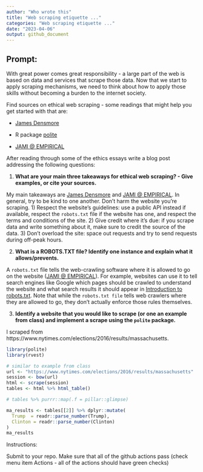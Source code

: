 ```yaml
---
author: "Who wrote this"
title: "Web scraping etiquette ..."
categories: "Web scraping etiquette ..."
date: "2023-04-06"
output: github_document
---
```

 
## Prompt:

With great power comes great responsibility - a large part of the web is based on data and services that scrape those data. 
Now that we start to apply scraping mechanisms, we need to think about how to apply those skills without becoming a burden to the internet society.

Find sources on ethical web scraping - some readings that might help you get started with that are: 

  - [James Densmore](https://towardsdatascience.com/ethics-in-web-scraping-b96b18136f01)

  - R package [polite](https://github.com/dmi3kno/polite)

  - [JAMI @ EMPIRICAL](https://www.empiricaldata.org/dataladyblog/a-guide-to-ethical-web-scraping)


After reading through some of the ethics essays
write a blog post addressing the following questions: 

1. **What are your main three takeaways for ethical web scraping? - Give examples, or cite your sources.**

My main takeaways are [James Densmore](https://towardsdatascience.com/ethics-in-web-scraping-b96b18136f01) and [JAMI @ EMPIRICAL](https://www.empiricaldata.org/dataladyblog/a-guide-to-ethical-web-scraping). In general, try to be kind to one another. Don't harm the website you're scraping. 1) Respect the website's guidelines: use a public API instead if available, respect the `robots.txt` file if the website has one, and respect the terms and conditions of the site. 2) Give credit where it's due: if you scrape data and write something about it, make sure to credit the source of the data. 3) Don't overload the site: space out requests and try to send requests during off-peak hours.



2. **What is a ROBOTS.TXT file? Identify one instance and explain what it allows/prevents.**

A `robots.txt` file tells the web-crawling software where it is allowed to go on the website ([JAMI @ EMPIRICAL](https://www.empiricaldata.org/dataladyblog/a-guide-to-ethical-web-scraping)). For example, websites can use it to tell search engines like Google which pages should be crawled to understand the website and what search results it should appear in [Introduction to robots.txt](https://developers.google.com/search/docs/crawling-indexing/robots/intro). Note that while the `robots.txt file` tells web crawlers where they are allowed to go, they don't actually enforce those rules themselves.


3. **Identify a website that you would like to scrape (or one an example from class) and implement a scrape using the `polite` package.**

I scraped from https://www.nytimes.com/elections/2016/results/massachusetts.

```r
library(polite)
library(rvest)
```


```r
# similar to example from class
url <- "https://www.nytimes.com/elections/2016/results/massachusetts"
session <- bow(url)
html <- scrape(session)
tables <- html %>% html_table()

# tables %>% purrr::map(.f = pillar::glimpse)

ma_results <- tables[[2]] %>% dplyr::mutate(
  Trump  = readr::parse_number(Trump),
  Clinton = readr::parse_number(Clinton)
)
ma_results
```


Instructions:

Submit to your repo. Make sure that all of the github actions pass (check menu item Actions - all of the actions should have green checks)

